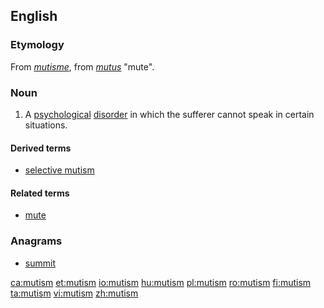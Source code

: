 ==English==
{{wikipedia}}

===Etymology===
From {{etyl|fr|en}} ''[[mutisme]]'', from {{etyl|la|en}} ''[[mutus]]'' "mute".

===Noun===
{{en-noun|~}}

# A [[psychological]] [[disorder]] in which the sufferer cannot speak in certain situations.

====Derived terms====
* [[selective mutism]]

====Related terms====
* [[mute]]

===Anagrams===
* [[summit#English|summit]]

[[ca:mutism]]
[[et:mutism]]
[[io:mutism]]
[[hu:mutism]]
[[pl:mutism]]
[[ro:mutism]]
[[fi:mutism]]
[[ta:mutism]]
[[vi:mutism]]
[[zh:mutism]]